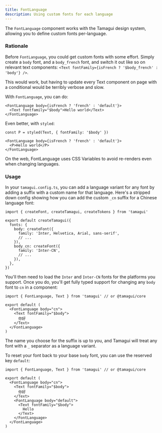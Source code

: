 ```yaml
---
title: FontLanguage
description: Using custom fonts for each language
---
```


The `FontLanguage` component works with the Tamagui design system, allowing you to define custom fonts per-language.

### Rationale

Before `FontLanguage`, you could get custom fonts with some effort. Simply create a `body` font, and a `body_french` font, and switch it out like so on relevant text components: `<Text fontFamily={isFrench ? '$body_french' : 'body'} />`.

This would work, but having to update every Text component on page with a conditional would be terribly verbose and slow.

With `FontLanguage`, you can do:

```tsx
<FontLanguage body={isFrench ? 'french' : 'default'}>
  <Text fontfamily="$body">Hello world</Text>
</FontLanguage>
```

Even better, with `styled`:

```tsx
const P = styled(Text, { fontFamily: '$body' })

<FontLanguage body={isFrench ? 'french' : 'default'}>
  <P>Hello world</P>
</FontLanguage>
```

On the web, FontLanguage uses CSS Variables to avoid re-renders even when changing languages.

### Usage

In your `tamagui.config.ts`, you can add a language variant for any font by adding a suffix with a custom name for that language. Here's a stripped down config showing how you can add the custom `_cn` suffix for a Chinese language font:

```tsx
import { createFont, createTamagui, createTokens } from 'tamagui'

export default createTamagui({
  fonts: {
    body: createFont({
      family: 'Inter, Helvetica, Arial, sans-serif',
      // ...
    }),
    body_cn: createFont({
      family: 'Inter-CN',
      // ...
    }),
  },
})
```

You'll then need to load the `Inter` and `Inter-CN` fonts for the platforms you support. Once you do, you'll get fully typed support for changing any `body` font to `cn` in a component:

```tsx
import { FontLanguage, Text } from 'tamagui' // or @tamagui/core

export default (
  <FontLanguage body="cn">
    <Text fontFamily="$body">
      你好
    </Text>
  </FontLanguage>
)
```

The name you choose for the suffix is up to you, and Tamagui will treat any font with a `_` separator as a language variant.

To reset your font back to your base `body` font, you can use the reserved key `default`:

```tsx
import { FontLanguage, Text } from 'tamagui' // or @tamagui/core

export default (
  <FontLanguage body="cn">
    <Text fontFamily="$body">
      你好
    </Text>
    <FontLanguage body="default">
      <Text fontFamily="$body">
        Hello
      </Text>
    </FontLanguage>
  </FontLanguage>
)
```
